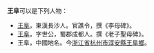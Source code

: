 '''王阜'''可以是下列人物：

* [[王阜_(東漢)|王阜]]，東漢長沙人。官譙令，撰《李母碑》。
* [[王阜_(聖母碑)|王阜]]，字世公，蜀郡成都人。撰《老子聖母碑》。
* 王阜，中國地名。今[[浙江省|浙江省]][[杭州市|杭州市]][[淳安縣|淳安縣]][[王阜鄉|王阜鄉]]。

{{disambig|Cat=二字中國相關消歧義}}